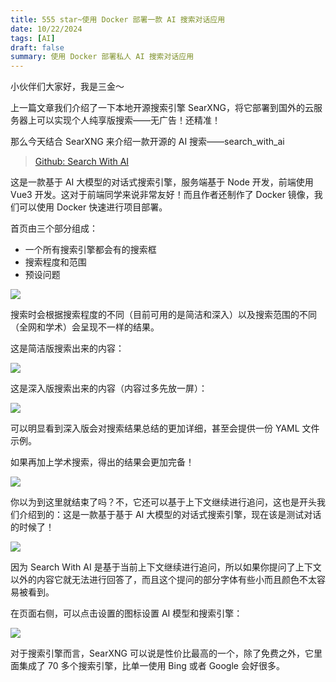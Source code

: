 ```yaml
---
title: 555 star~使用 Docker 部署一款 AI 搜索对话应用
date: 10/22/2024
tags: [AI]
draft: false
summary: 使用 Docker 部署私人 AI 搜索对话应用
---
```


小伙伴们大家好，我是三金～

上一篇文章我们介绍了一下本地开源搜索引擎 SearXNG，将它部署到国外的云服务器上可以实现个人纯享版搜索——无广告！还精准！

那么今天结合 SearXNG 来介绍一款开源的 AI 搜索——search\_with\_ai

> [Github: Search With AI](https://github.com/yokingma/search_with_ai/blob/main/README_CN.md)

这是一款基于 AI 大模型的对话式搜索引擎，服务端基于 Node 开发，前端使用 Vue3 开发。这对于前端同学来说非常友好！而且作者还制作了 Docker 镜像，我们可以使用 Docker 快速进行项目部署。

首页由三个部分组成：

*   一个所有搜索引擎都会有的搜索框
*   搜索程度和范围
*   预设问题

![](https://note.ihsxu.com/api/imgs/1729523708513.webp)

搜索时会根据搜索程度的不同（目前可用的是简洁和深入）以及搜索范围的不同（全网和学术）会呈现不一样的结果。

这是简洁版搜索出来的内容：

![](https://note.ihsxu.com/api/imgs/1729524001631.webp)

这是深入版搜索出来的内容（内容过多先放一屏）：

![](https://note.ihsxu.com/api/imgs/1729524758750.webp)

可以明显看到深入版会对搜索结果总结的更加详细，甚至会提供一份 YAML 文件示例。

如果再加上学术搜索，得出的结果会更加完备！

![](https://note.ihsxu.com/api/imgs/1729525116302.webp)

你以为到这里就结束了吗？不，它还可以基于上下文继续进行追问，这也是开头我们介绍到的：这是一款基于基于 AI 大模型的对话式搜索引擎，现在该是测试对话的时候了！

![](https://note.ihsxu.com/api/imgs/1729525497799.webp)

因为 Search With AI 是基于当前上下文继续进行追问，所以如果你提问了上下文以外的内容它就无法进行回答了，而且这个提问的部分字体有些小而且颜色不太容易被看到。

在页面右侧，可以点击设置的图标设置 AI 模型和搜索引擎：

![](https://note.ihsxu.com/api/imgs/1729525871859.webp)

对于搜索引擎而言，SearXNG 可以说是性价比最高的一个，除了免费之外，它里面集成了 70 多个搜索引擎，比单一使用 Bing 或者 Google 会好很多。

